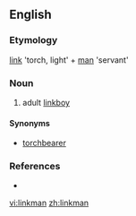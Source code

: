 ==English==

===Etymology===
[[link]] 'torch, light' + [[man]] 'servant'

===Noun===
{{en-noun|linkmen}}

# adult [[linkboy]]

====Synonyms====
* [[torchbearer]]

===References===
* {{R:Websters}}

[[vi:linkman]]
[[zh:linkman]]